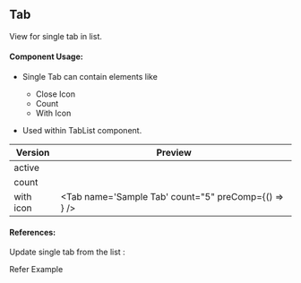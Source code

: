 
<Meta title="UI-Kit/Tab/Overview" />

## **Tab**

View for single tab in list.

#### **Component Usage**:

- Single Tab can contain elements like

  - Close Icon
  - Count
  - With Icon

- Used within TabList component.

| Version   | Preview                                                                        |
| --------- | ------------------------------------------------------------------------------ |
| active    | <Tab name='Sample Tab' isActive/>                                              |
| count     | <Tab name='Sample Tab' count="5"/>                                             |
| with icon | <Tab name='Sample Tab' count="5" preComp={() => <Bell size={24}/>} /> |

#### **References**:

Update single tab from the list :

<LinkTo kind="ui-kit-tab--tab-default" className="!text-primaryColor">
  Refer Example
</LinkTo>
